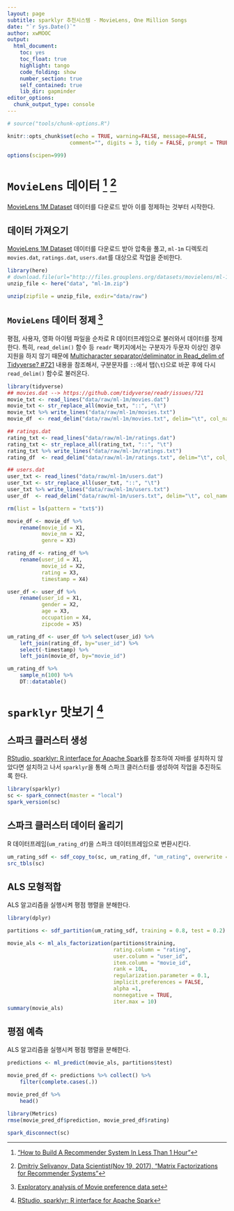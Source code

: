 ```yaml
---
layout: page
subtitle: sparklyr 추천시스템 - MovieLens, One Million Songs
date: "`r Sys.Date()`"
author: xwMOOC
output:
  html_document: 
    toc: yes
    toc_float: true
    highlight: tango
    code_folding: show
    number_section: true
    self_contained: true
    lib_dir: gapminder
editor_options: 
  chunk_output_type: console
---
```

 

``` r
# source("tools/chunk-options.R")

knitr::opts_chunk$set(echo = TRUE, warning=FALSE, message=FALSE,
                    comment="", digits = 3, tidy = FALSE, prompt = TRUE, fig.align = 'center')

options(scipen=999)
```


# `MovieLens` 데이터 [^movielens-data] [^recommendation-system-theory] {#movielens-dataset}

[^movielens-data]: ["How to Build A Recommender System In Less Than 1 Hour"](http://blog.avenuecode.com/how-to-build-a-recommender-system-in-less-than-1-hour)

[^recommendation-system-theory]: [Dmitriy Selivanov, Data Scientist(Nov 19, 2017), "Matrix Factorizations for Recommender Systems"](https://www.slideshare.net/DmitriySelivanov/matrix-factorizations-for-recommender-systems)

[MovieLens 1M Dataset](https://grouplens.org/datasets/movielens/1m/) 데이터를 다운로드 받아 이를 정제하는 것부터 시작한다.

## 데이터 가져오기 {#movielens-dataset-download}

[MovieLens 1M Dataset](https://grouplens.org/datasets/movielens/1m/) 데이터를 다운로드 받아 압축을 풀고, 
`ml-1m` 디렉토리 `movies.dat`, `ratings.dat`, `users.dat`를 대상으로 작업을 준비한다.

```r
library(here)
# download.file(url="http://files.grouplens.org/datasets/movielens/ml-1m.zip", destfile="data/ml-1m.zip")
unzip_file <- here("data", "ml-1m.zip")

unzip(zipfile = unzip_file, exdir="data/raw")
```



## `MovieLens` 데이터 정제 [^movielens-clean]

[^movielens-clean]: [Exploratory analysis of Movie preference data set](https://github.com/statkclee/STAT545A_MovieStats/blob/master/cleanMovieLensData.R)

평점, 사용자, 영화 아이템 파일을 순차로 R 데이터프레임으로 불러와서 데이터를 정제한다.
특히, `read_delim()` 함수 등 `readr` 팩키지에서는 구분자가 두문자 이상인 경우 지원을 하지 않기 때문에 
[Multicharacter separator/deliminator in Read_delim of Tidyverse? #721](https://github.com/tidyverse/readr/issues/721) 내용을 참조해서,
구분문자를 `::`에서 탭(`\t`)으로 바꾼 후에 다시 `read_delim()` 함수로 불러온다.

```r
library(tidyverse)
## movies.dat --> https://github.com/tidyverse/readr/issues/721
movie_txt <- read_lines("data/raw/ml-1m/movies.dat")
movie_txt <- str_replace_all(movie_txt, "::", "\t")
movie_txt %>% write_lines("data/raw/ml-1m/movies.txt")
movie_df  <- read_delim("data/raw/ml-1m/movies.txt", delim="\t", col_names = FALSE)

## ratings.dat
rating_txt <- read_lines("data/raw/ml-1m/ratings.dat")
rating_txt <- str_replace_all(rating_txt, "::", "\t")
rating_txt %>% write_lines("data/raw/ml-1m/ratings.txt")
rating_df  <- read_delim("data/raw/ml-1m/ratings.txt", delim="\t", col_names = FALSE)

## users.dat
user_txt <- read_lines("data/raw/ml-1m/users.dat")
user_txt <- str_replace_all(user_txt, "::", "\t")
user_txt %>% write_lines("data/raw/ml-1m/users.txt")
user_df  <- read_delim("data/raw/ml-1m/users.txt", delim="\t", col_names = FALSE)

rm(list = ls(pattern = "txt$"))
```


```r
movie_df <- movie_df %>% 
    rename(movie_id = X1,
           movie_nm = X2,
           genre = X3)

rating_df <- rating_df %>% 
    rename(user_id = X1,
           movie_id = X2,
           rating = X3,
           timestamp = X4)

user_df <- user_df %>% 
    rename(user_id = X1,
           gender = X2,
           age = X3,
           occupation = X4,
           zipcode = X5)

um_rating_df <- user_df %>% select(user_id) %>% 
    left_join(rating_df, by="user_id") %>% 
    select(-timestamp) %>% 
    left_join(movie_df, by="movie_id") 

um_rating_df %>% 
    sample_n(100) %>% 
    DT::datatable()

```

# `sparklyr` 맛보기 [^install-sparklyr] {#movielens-sparkly}

[^install-sparklyr]: [RStudio, sparklyr: R interface for Apache Spark](http://spark.rstudio.com/)

## 스파크 클러스터 생성 {#movielens-sparkly-cluster}

[RStudio, sparklyr: R interface for Apache Spark](http://spark.rstudio.com/)를 참조하여 자바를 설치하지 않았다면 설치하고 나서
`sparklyr`을 통해 스파크 클러스터를 생성하여 작업을 추진하도록 한다.

```r
library(sparklyr)
sc <- spark_connect(master = "local")
spark_version(sc)
```

## 스파크 클러스터 데이터 올리기 {#movielens-sparkly-cluster-loading}

R 데이터프레임(`um_rating_df`)을 스파크 데이터프레임으로 변환시킨다.

```r
um_rating_sdf <- sdf_copy_to(sc, um_rating_df, "um_rating", overwrite = TRUE)
src_tbls(sc)
```

## ALS 모형적합 {#movielens-sparkly-cluster-loading-fit}

ALS 알고리즘을 실행시켜 평점 행렬을 분해한다.

```r
library(dplyr)

partitions <- sdf_partition(um_rating_sdf, training = 0.8, test = 0.2)

movie_als <- ml_als_factorization(partitions$training, 
                                  rating.column = "rating", 
                                  user.column = "user_id", 
                                  item.column = "movie_id", 
                                  rank = 10L,
                                  regularization.parameter = 0.1,
                                  implicit.preferences = FALSE,
                                  alpha =1,
                                  nonnegative = TRUE,
                                  iter.max = 10)
summary(movie_als)
```


## 평점 예측 {#movielens-sparkly-cluster-loading-fit}

ALS 알고리즘을 실행시켜 평점 행렬을 분해한다.
```r
predictions <- ml_predict(movie_als, partitions$test)

movie_pred_df <- predictions %>% collect() %>% 
    filter(complete.cases(.))

movie_pred_df %>% 
    head()

library(Metrics)
rmse(movie_pred_df$prediction, movie_pred_df$rating)

spark_disconnect(sc)
```




